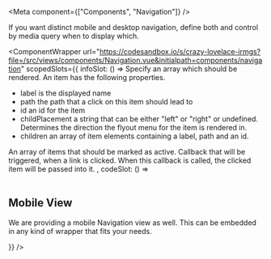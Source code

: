 
<Meta
  component={["Components", "Navigation"]}
/>

 If you want distinct mobile and desktop navigation, define both and control by media query when to display which.

<ComponentWrapper url="https://codesandbox.io/s/crazy-lovelace-irmgs?file=/src/views/components/Navigation.vue&initialpath=components/navigation" scopedSlots={{
  infoSlot: () => 
<PropsTable>
  <PropsTableRow value="items" type="Array" required>
    Specify an array which should be rendered. An item has the following properties.
    <ul>
        <li>
            <span class="code">label</span> is the displayed name
        </li>
        <li>
            <span class="code">path</span> the path that a click on this item should lead to
        </li>
        <li>
            <span class="code">id</span> an id for the item
        </li>
        <li>
            <span class="code">childPlacement</span> a string that can be either "left" or "right" or undefined. 
            Determines the direction the flyout menu for the item is rendered in.
        </li>
        <li>
            <span class="code">children</span> an array of item elements containing a label, path and an id.
        </li>
    </ul>
  </PropsTableRow>
  <PropsTableRow value="activeItemKeys" type="Array" default="false">
    An array of items that should be marked as active.
  </PropsTableRow>
  <PropsTableRow value="onItemClicked" type="Function">
    Callback that will be triggered, when a link is clicked. When this callback is called, the clicked item will be passed into it.
  </PropsTableRow>
</PropsTable>,
  codeSlot: () => <div>
<ExampleLoader example="Navigation.tsx" />
<br />

## Mobile View

We are providing a mobile Navigation view as well. This can be embedded in any kind of wrapper that fits your needs.
<ExampleLoader example="NavigationMobile.tsx" />
</div>
}} />
